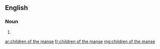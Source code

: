 ==English==

===Noun===
{{head|en|noun plural form|head=[[children]] [[of]] [[the]] [[manse]]|g=p}}

# {{plural of|child of the manse|lang=en}}

[[ar:children of the manse]]
[[fr:children of the manse]]
[[mg:children of the manse]]